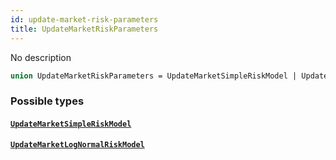 ```yaml
---
id: update-market-risk-parameters
title: UpdateMarketRiskParameters
---
```



No description

```graphql
union UpdateMarketRiskParameters = UpdateMarketSimpleRiskModel | UpdateMarketLogNormalRiskModel
```


### Possible types

#### [`UpdateMarketSimpleRiskModel`](/docs/testnet/graphql/objects/update-market-simple-risk-model) 




#### [`UpdateMarketLogNormalRiskModel`](/docs/testnet/graphql/objects/update-market-log-normal-risk-model) 






